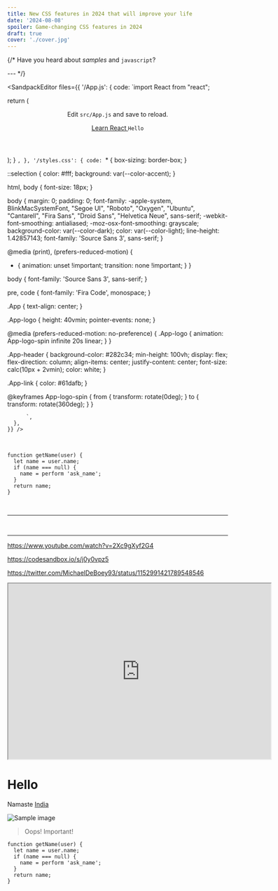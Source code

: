 ```yaml
---
title: New CSS features in 2024 that will improve your life
date: '2024-08-08'
spoiler: Game-changing CSS features in 2024
draft: true
cover: './cover.jpg'
---
```



{/* Have you heard about _samples_ and `javascript`?

--- */}

<SandpackEditor files={{
      '/App.js': {
        code: `import React from "react";

  return (
    <div className="App">
      <header className="App-header">
        <p>
          Edit <code>src/App.js</code> and save to reload.
        </p>
        <a
          className="App-link"
          href="https://reactjs.org"
          target="_blank"
          rel="noopener noreferrer"
        >
          Learn React
        </a>
        <code>Hello</code>
      </header>
    </div>
  );
}
          `,
      },
      '/styles.css': {
        code: `* {
  box-sizing: border-box;
}

::selection {
  color: #fff;
  background: var(--color-accent);
}

html, body {
  font-size: 18px;
}

body {
  margin: 0;
  padding: 0;
  font-family: -apple-system, BlinkMacSystemFont, "Segoe UI", "Roboto", "Oxygen",
    "Ubuntu", "Cantarell", "Fira Sans", "Droid Sans", "Helvetica Neue",
    sans-serif;
  -webkit-font-smoothing: antialiased;
  -moz-osx-font-smoothing: grayscale;
  background-color: var(--color-dark);
  color: var(--color-light);
  line-height: 1.42857143;
  font-family: 'Source Sans 3', sans-serif;
}

@media (print), (prefers-reduced-motion) {
  * {
    animation: unset !important;
    transition: none !important;
  }
}

body {
    font-family: 'Source Sans 3', sans-serif;
}

pre, code {
    font-family: 'Fira Code', monospace;
}

.App {
  text-align: center;
}

.App-logo {
  height: 40vmin;
  pointer-events: none;
}

@media (prefers-reduced-motion: no-preference) {
  .App-logo {
    animation: App-logo-spin infinite 20s linear;
  }
}

.App-header {
  background-color: #282c34;
  min-height: 100vh;
  display: flex;
  flex-direction: column;
  align-items: center;
  justify-content: center;
  font-size: calc(10px + 2vmin);
  color: white;
}

.App-link {
  color: #61dafb;
}

@keyframes App-logo-spin {
  from {
    transform: rotate(0deg);
  }
  to {
    transform: rotate(360deg);
  }
}

          `,
      },
    }} />
<br />

```js{1,3-4}
function getName(user) {
  let name = user.name;
  if (name === null) {
  	name = perform 'ask_name';
  }
  return name;
}
```
<br/>

---

<Hello />
<br />

---

https://www.youtube.com/watch?v=2Xc9gXyf2G4

https://codesandbox.io/s/j0y0vpz5

https://twitter.com/MichaelDeBoey93/status/1152991421789548546

<iframe src="https://www.example.com/" width="600" height="400"></iframe>

# Hello

Namaste [India](https://example.com)

![Sample image](./cover.jpg)

> Oops! Important!

```js{1,3-4}
function getName(user) {
  let name = user.name;
  if (name === null) {
  	name = perform 'ask_name';
  }
  return name;
}
```
